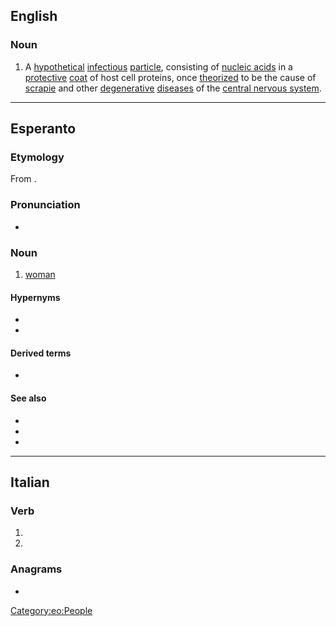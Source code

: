 ==English==
{{wikipedia}}

===Noun===
{{en-noun}}

# {{lb|en|biology}} A [[hypothetical]] [[infectious]] [[particle]], consisting of [[nucleic acid]]s in a [[protective]] [[coat]] of host cell proteins, once [[theorize]]d to be the cause of [[scrapie]] and other [[degenerative]] [[disease]]s of the [[central nervous system]].

----

==Esperanto==

===Etymology===
From {{af|eo|viro|t1=man|-ino|t2=female}}.

===Pronunciation===
* {{audio|Eo-virino.ogg|Audio|lang=eo}}
{{eo-IPA}}

===Noun===
{{eo-head}}

# [[woman]]
#: {{ux|eo|La '''virino''' amas la viron.|The woman loves the man.}}
#: {{ux|eo|Tiu '''virino''' belegas, ĉu vi ne konsentas?|That woman is gorgeous, don't you agree?}}
#: {{ant|eo|viro}}

====Hypernyms====
* {{l|eo|homo|t=[[human being]]}}
* {{l|eo|persono|t=[[person]]}}

====Derived terms====
* {{l|eo|virina}}

====See also====
* {{l|eo|femino}}
* {{l|eo|homino|t=female [[human being]]}}
* {{l|eo|ino|t=female|pos=n}}

[[Category:eo:People]]

----

==Italian==

===Verb===
{{head|it|verb form}}

# {{inflection of|virare||3|p|pres|subj|lang=it}}
# {{inflection of|virare||3|p|impr|lang=it}}

===Anagrams===
* {{anagrams|it|rinvio|rinviò|rovini}}